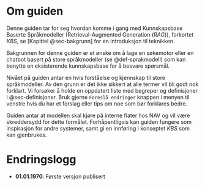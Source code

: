 # Om guiden {.unnumbered}

Denne guiden tar for seg hvordan komme i gang med Kunnskapsbase Baserte
Språkmodeller (Retrieval-Augmented Generation (_RAG_)), forkortet _KBS_, se
[Kapittel @sec-bakgrunn] for en introduksjon til teknikken.

Bakgrunnen for denne guiden er et ønske om å lage en søkemotor eller en chatbot
basert på store språkmodeller (se @def-sprakmodell) som kan benytte en
eksisterende kunnskapsbase for å besvare spørsmål.

Nivået på guiden antar en hvis forståelse og kjennskap til store språkmodeller.
Av den grunn er det ikke sikkert at alle termer vil bli godt nok forklart. Vi
forsøker å holde en oppdatert liste med begreper og definisjoner i
@sec-definisjoner. Bruk gjerne `Foreslå endringer` knappen i menyen til venstre hvis
du har et forslag eller tips om noe som bør forklares bedre.

Guiden antar at modellen skal kjøre på interne flater hos NAV og vil være
skreddersydd for dette formålet. Forhåpentligvis kan guiden fungere som
inspirasjon for andre systemer, samt gi en innføring i konseptet _KBS_ som kan
gjenbrukes.

# Endringslogg

- **01.01.1970**: Første versjon publisert